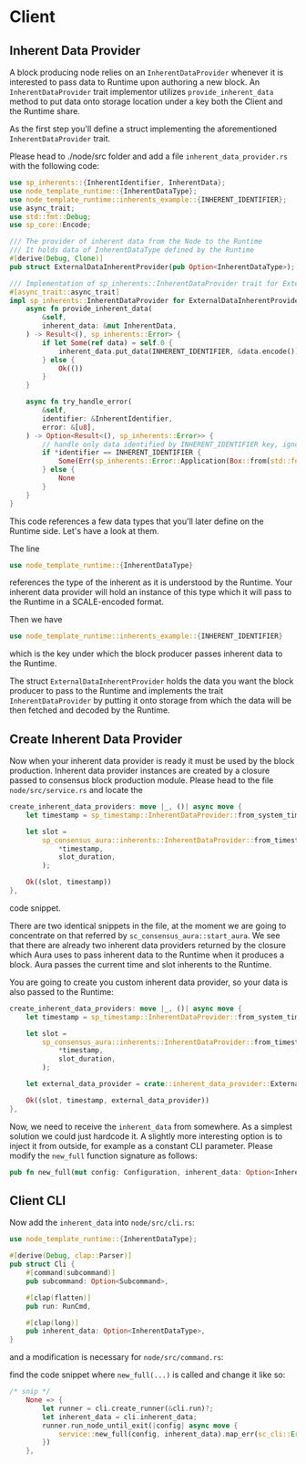 # Client
## Inherent Data Provider
A block producing node relies on an ```InherentDataProvider``` whenever it is interested to pass
data to Runtime upon authoring a new block.
An ```InherentDataProvider``` trait implementor utilizes ```provide_inherent_data``` method to put data onto 
storage location under a key both the Client and the Runtime share.

As the first step you'll define a struct implementing the aforementioned ```InherentDataProvider``` trait.

Please head to ./node/src folder and add a file ```inherent_data_provider.rs``` with the following code:

```rust title=node/src/inherent_data_provider.rs
use sp_inherents::{InherentIdentifier, InherentData};
use node_template_runtime::{InherentDataType};
use node_template_runtime::inherents_example::{INHERENT_IDENTIFIER};
use async_trait;
use std::fmt::Debug;
use sp_core::Encode;

/// The provider of inherent data from the Node to the Runtime
/// It holds data of InherentDataType defined by the Runtime
#[derive(Debug, Clone)]
pub struct ExternalDataInherentProvider(pub Option<InherentDataType>);

/// Implementation of sp_inherents::InherentDataProvider trait for ExternalDataInherentProvider 
#[async_trait::async_trait]
impl sp_inherents::InherentDataProvider for ExternalDataInherentProvider {
	async fn provide_inherent_data(
		&self,
		inherent_data: &mut InherentData,
	) -> Result<(), sp_inherents::Error> {
        if let Some(ref data) = self.0 {
            inherent_data.put_data(INHERENT_IDENTIFIER, &data.encode())
        } else {
            Ok(())
        }
	}

	async fn try_handle_error(
		&self,
		identifier: &InherentIdentifier,
		error: &[u8],
	) -> Option<Result<(), sp_inherents::Error>> {
		// handle only data identified by INHERENT_IDENTIFIER key, ignore the rest
		if *identifier == INHERENT_IDENTIFIER {
            Some(Err(sp_inherents::Error::Application(Box::from(std::format!("Error processing inherent: {:?}", error)))))
		} else {
            None
        }
	}
}

``` 

This code references a few data types that you'll later define on the Runtime side.
Let's have a look at them.

The line 
```rust
use node_template_runtime::{InherentDataType}
```
references the type of the inherent as it is understood by the Runtime. Your inherent data provider will hold
an instance of this type which it will pass to the Runtime in a SCALE-encoded format.

Then we have
```rust
use node_template_runtime::inherents_example::{INHERENT_IDENTIFIER}
```
which is the key under which the block producer passes inherent data to the Runtime. 

The struct ```ExternalDataInherentProvider``` holds the data you want the block producer to pass to the Runtime
and implements the trait ```InherentDataProvider``` by putting it onto storage from which the data will be then
fetched and decoded by the Runtime.

## Create Inherent Data Provider
Now when your inherent data provider is ready it must be used by the block production.
Inherent data provider instances are created by a closure passed to consensus block production module.
Please head to the file ```node/src/service.rs``` and locate the 
```rust title=node/src/service.rs
create_inherent_data_providers: move |_, ()| async move {
    let timestamp = sp_timestamp::InherentDataProvider::from_system_time();

    let slot =
        sp_consensus_aura::inherents::InherentDataProvider::from_timestamp_and_slot_duration(
            *timestamp,
            slot_duration,
        );

    Ok((slot, timestamp))
},
```
code snippet.

There are two identical snippets in the file, at the moment we are going to concentrate
on that referred by ```sc_consensus_aura::start_aura```.
We see that there are already two inherent data providers returned by the closure which
Aura uses to pass inherent data to the Runtime when it produces a block.
Aura passes the current time and slot inherents to the Runtime.

You are going to create you custom inherent data provider, so your data is also passed to the Runtime:

```rust title=node/src/service.rs
create_inherent_data_providers: move |_, ()| async move {
    let timestamp = sp_timestamp::InherentDataProvider::from_system_time();

    let slot =
        sp_consensus_aura::inherents::InherentDataProvider::from_timestamp_and_slot_duration(
            *timestamp,
            slot_duration,
        );

    let external_data_provider = crate::inherent_data_provider::ExternalDataInherentProvider(inherent_data);

    Ok((slot, timestamp, external_data_provider))
},
```

Now, we need to receive the ```inherent_data``` from somewhere. As a simplest solution we could just hardcode it. 
A slightly more interesting option is to inject it from outside, for example as a constant CLI parameter.
Please modify the ```new_full``` function signature as follows:
```rust title=node/src/service.rs
pub fn new_full(mut config: Configuration, inherent_data: Option<InherentDataType>) -> Result<TaskManager, ServiceError> {
```

## Client CLI
Now add the ```inherent_data``` into ```node/src/cli.rs```:

```rust title=node/src/cli.rs
use node_template_runtime::{InherentDataType};

#[derive(Debug, clap::Parser)]
pub struct Cli {
	#[command(subcommand)]
	pub subcommand: Option<Subcommand>,

	#[clap(flatten)]
	pub run: RunCmd,

	#[clap(long)]
	pub inherent_data: Option<InherentDataType>,
}
```
and a modification is necessary for ```node/src/command.rs```:

find the code snippet where ```new_full(...)``` is called and change it like so:
```rust title=node/src/command.rs
/* snip */
    None => {
        let runner = cli.create_runner(&cli.run)?;
        let inherent_data = cli.inherent_data;
        runner.run_node_until_exit(|config| async move {
            service::new_full(config, inherent_data).map_err(sc_cli::Error::Service)
        })
    },
```